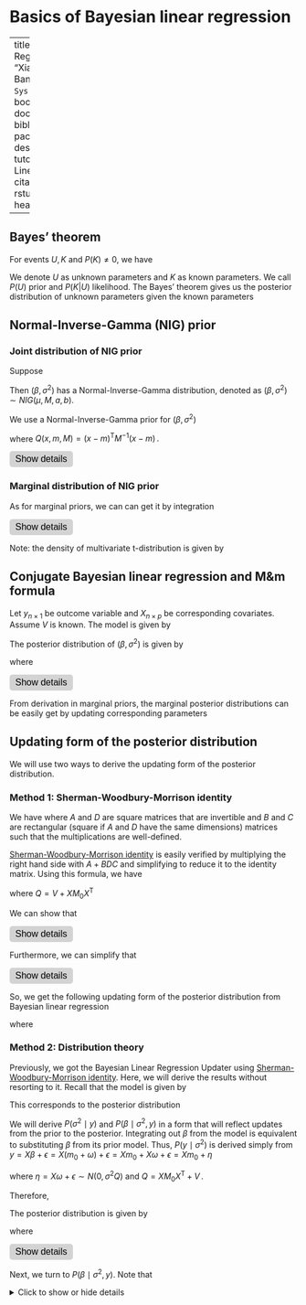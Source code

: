 
# Basics of Bayesian linear regression

--- 
title: "Bayesian Linear Regression"
author: "Xiang Chen, Sudipto Banerjee"
date: "`r Sys.Date()`"
site: bookdown::bookdown_site
documentclass: book
bibliography: [book.bib, packages.bib]
<!-- url: your book url like https://bookdown.org/yihui/bookdown -->
<!-- cover-image: path to the social sharing image like images/cover.jpg -->
description: |
  This is a tutorial for Bayesian Linear Regressione.
link-citations: yes
github-repo: rstudio/bookdown-demo
header-includes:
  - \newcommand{\T}{\mathrm{\scriptscriptstyle T}}
  - \usepackage{amsmath, amssymb, mathtools, listings}
output: html_document

---

## Bayes' theorem
::: {.theorem #bayes name="Bayes' theorem"}
For events $U, K$ and $P(K) \neq 0$, we have

\begin{equation*}
\begin{split}
P(U \mid K) &= \frac{P(K \mid U) P(U)}{P(K)}
\end{split}
(\#eq:bayeslaw)
\end{equation*}

:::


We denote $U$ as unknown parameters and $K$ as known parameters. We call $P(U)$ prior and $P(K|U)$ likelihood. The Bayes' theorem gives us the posterior distribution of unknown parameters given the known parameters 

\begin{equation*}
\begin{split}
P(U \mid K) &\propto P(K \mid U) \cdot P(U)
\end{split}
(\#eq:bayeslawprop)
\end{equation*}


## Normal-Inverse-Gamma (NIG) prior
### Joint distribution of NIG prior
::: {.definition  #NIG name="Normal-Inverse-Gamma Distribution"}
Suppose

\begin{equation*}
\begin{split}
& \beta \mid \sigma^2, \mu, M \sim N(\mu,\sigma^2 M) \\
& \sigma^2 \mid a, b \sim IG(a, b) \end{split}
(\#eq:normalinversegamma)
\end{equation*}

Then $(\beta,\sigma^2)$ has a Normal-Inverse-Gamma distribution, denoted as $(\beta,\sigma^2) \sim NIG(\mu,M,a,b)$.

:::


We use a Normal-Inverse-Gamma prior for $(\beta, \sigma^2)$

\begin{equation*}
\begin{split}
P(\beta, \sigma^{2}) &= NIG \left(\beta, \sigma^{2} \mid m_{0}, M_{0}, a_{0}, b_{0}\right) \\
    &= \frac{b_0^{a_0}}{\Gamma\left(a_{0}\right)}
    \left(\frac{1}{\sigma^{2}}\right)^{a_{0}+1} e^{-\frac{b_{0}}{\sigma^{2}}} \frac{1}{(2 \pi \sigma^{2})^{\frac{p}{2}}\left| M_{0}\right|^{\frac{1}{2}}} e^{-\frac{1}{2 \sigma^{2}} Q \left(\beta, m_{0}, M_{0}\right)}
\end{split}
(\#eq:nigdensity)
\end{equation*}

where $Q(x, m, M)=(x-m)^{\T} M^{-1} (x-m) \, .$

<button id="toggle-button1" type="button" onclick="toggleDisplay1('formula1')">Show details</button>


<div id="formula1" style="display: none;">

\begin{align}
    P(\beta, \sigma^{2})
    &= NIG \left(\beta, \sigma^{2} \mid m_{0}, M_{0}, a_{0}, b_{0}\right) \\
    &= IG\left(\sigma^{2} \mid a_{0}, b_{0}\right) \cdot N\left(\beta \mid m_{0}, \sigma^{2} M_{0}\right) \\
    &= \frac{b_0^{a_0}}{\Gamma\left(a_{0}\right)}
    \left(\frac{1}{\sigma^{2}}\right)^{a_{0}+1} e^{-\frac{b_{0}}{\sigma^{2}}} \frac{1}{(2 \pi)^{\frac{p}{2}}\left|\sigma^{2} M_{0}\right|^{\frac{1}{2}}} e^{-\frac{1}{2 \sigma^{2}} Q \left(\beta, m_{0}, M_{0}\right)} \\
    &= \frac{b_0^{a_0}}{\Gamma\left(a_{0}\right)}
    \left(\frac{1}{\sigma^{2}}\right)^{a_{0}+1} e^{-\frac{b_{0}}{\sigma^{2}}} \frac{1}{(2 \pi \sigma^{2})^{\frac{p}{2}}\left| M_{0}\right|^{\frac{1}{2}}} e^{-\frac{1}{2 \sigma^{2}} Q \left(\beta, m_{0}, M_{0}\right)} \\
\end{align}

where $Q(x, m, M)=(x-m)^{\T} M^{-1} (x-m) \, .$

Note: the Inverse-Gamma ($IG$) distribution has a relationship with Gamma distribution. Given $X \sim  Gamma(\alpha, \beta)$, the density function of $X$ is $f(x)=\frac{\beta^{\alpha}}{\Gamma(\alpha)} x^{\alpha-1} e^{-\beta x}$. Then $Y=\frac{1}{X} \sim IG\left(\alpha, \beta\right)$ with density function $f(y)=\frac{\beta^{\alpha}}{\Gamma(\alpha)} x^{-\alpha-1} e^{-\frac{\beta}{x}}$.

</div>

<style>
button#toggle-button1 {
  background-color: lightgray;
  color: black;
  border-radius: 5px;
  border: none;
  padding: 5px 10px;
  font-size: 16px;
}

button#toggle-button1:hover {
  background-color: gray;
  color: white;
}
</style>

<script>
function toggleDisplay1(id) {
  var element = document.getElementById(id);
  var button = document.getElementById('toggle-button1');
  if (element.style.display === 'block') {
    element.style.display = 'none';
    button.innerHTML = 'Show details';
  } else {
    element.style.display = 'block';
    button.innerHTML = 'Hide details';
  }
}
</script>





### Marginal distribution of NIG prior
As for marginal priors, we can can get it by integration

\begin{equation*}
\begin{split}
P(\sigma^2) & = \int N I G\left(\beta, \sigma^{2} \mid m_{0}, M_{0}, a_{0}, b_{0}\right) \  d\beta=I G\left(\sigma^{2} \mid a_{0}, b_{0}\right) \\
P(\beta) & = \int N I G\left(\beta, \sigma^{2} \mid m_{0}, M_{0}, a_{0}, b_{0}\right) \  d\sigma^{2}=t_{2a_0}\left(m_0, \frac{b_0}{a_0}M_0\right) \\
\end{split}
(\#eq:tmarginal)
\end{equation*}

<button id="toggle-button2" type="button" onclick="toggleDisplay2('formula2')">Show details</button>


<div id="formula2" style="display: none;">


  
\begin{align}
    P\left(\sigma^{2} \right) &= \int NIG\left(\beta, \sigma^{2} \mid m_{0}, M_{0}, a_{0}, b_{0}\right) \  d\beta \\
    &=IG\left(\sigma^{2} \mid a_{0}, b_{0}\right) \int N\left(\beta \mid m_{0}, \sigma^{2} M_{0}\right) \  d\beta \\
    &=IG\left(\sigma^{2} \mid a_{0}, b_{0}\right)
\end{align}

\begin{align}
P(\beta ) &=\int NIG \left(\beta, \sigma^{2} \mid m_{0}, M_{0}, a_{0}, b_{0}\right) \  d\sigma^{2} \\
&= \int \frac{b_0^{a_0}}{\Gamma\left(a_{0}\right)}
\left(\frac{1}{\sigma^{2}}\right)^{a_{0}+1} e^{-\frac{b_{0}}{\sigma^{2}}} \frac{1}{(2 \pi \sigma^{2})^{\frac{p}{2}}\left| M_{0}\right|^{\frac{1}{2}}} e^{-\frac{1}{2 \sigma^{2}} Q \left(\beta, m_{0}, M_{0}\right)} \  d\sigma^{2} \\
&= \frac{b_0^{a_0}}{\Gamma\left(a_{0}\right)(2 \pi)^{\frac{p}{2}}\left| M_{0}\right|^{\frac{1}{2}}}
\int 
\left(\frac{1}{\sigma^{2}}\right)^{a_{0}+\frac{p}{2}+1} e^{-\frac{1}{\sigma^{2}}\left(b_{0}+\frac{1}{2} Q \left(\beta, m_{0}, M_{0}\right)\right)} \  d\sigma^{2} \\
& \quad \left(\text{let } u = \frac{1}{\sigma^2}, \left|d\sigma^{2}\right|=\frac{1}{u^2} d u\right) \\
&= \frac{b_0^{a_0}}{\Gamma\left(a_{0}\right)(2 \pi)^{\frac{p}{2}}\left| M_{0}\right|^{\frac{1}{2}}}
\int 
u^{a_{0}+\frac{p}{2}+1} e^{-\left(b_{0}+\frac{1}{2} Q \left(\beta, m_{0}, M_{0}\right)\right) u } \frac{1}{u^2} \  du \\
&= \frac{b_0^{a_0}}{\Gamma\left(a_{0}\right)(2 \pi)^{\frac{p}{2}}\left| M_{0}\right|^{\frac{1}{2}}}
\int 
u^{a_{0}+\frac{p}{2}-1} e^{-\left(b_{0}+\frac{1}{2} Q \left(\beta, m_{0}, M_{0}\right)\right) u} \  du \\
& \quad \left(\text{by Gamma integral function:} \int x^{\alpha - 1} exp^{-\beta x} dx = \frac{\Gamma(\alpha)}{\beta^{\alpha}}\right) \\
&= \frac{b_{0}^{a_{0}} }{\Gamma\left(a_{0}\right)(2 \pi)^\frac{p}{2}\left|M_{0}\right|^{\frac{1}{2}}} \frac{\Gamma\left(a_{0}+\frac{p}{2}\right)}{\left(b_{0}+\frac{1}{2} Q(\beta,m_0,M_0)\right)^{\left(a_{0}+\frac{p}{2}\right)}} \\
& = \frac{b_0^{a_0}\Gamma\left(a_{0}+\frac{p}{2}\right)}{\Gamma\left(a_{0}\right)(2 \pi)^ \frac{p}{2}\left|M_{0}\right|^{\frac{1}{2}}} 
\left(b_0(1+\frac{1}{2 b_0} Q(\beta,m_0,M_0))\right)^{-\left(a_{0}+\frac{p}{2}\right)} \\
& = \frac{b_0^{a_0}\Gamma\left(a_{0}+\frac{p}{2}\right) b_0^{- \left( a_0+\frac{p}{2}\right)}}{\Gamma\left(a_{0}\right)(2 \pi)^ \frac{p}{2}\left|M_{0}\right|^{\frac{1}{2}}} 
\left(1+\frac{1}{2 b_0} \left(\beta-m_{0}\right)^{\T} M_{0}^{-1}\left(\beta-m_{0}\right) \right)^{-\left(a_{0}+\frac{p}{2}\right)} \\
& =\frac{\Gamma\left(a_{0}+\frac{p}{2}\right)}{\left(2 \pi \right)^{\frac{p}{2}} b_{0}^{\frac{p}{2}} \Gamma\left(a_{0}\right)|M|^{\frac{1}{2}}}\left(1+\frac{1}{2 b_{0}} \left(\beta-m_{0}\right)^{\T} M_{0}^{-1}\left(\beta-m_{0}\right) \right)^{-\left(a_{0}+\frac{p}{2}\right)} \\
& =\frac{\Gamma\left(a_{0}+\frac{p}{2}\right)}
{\left(2 \pi \right)^{\frac{p}{2}}\left(a_{0} \cdot \frac{b_{0}}{a_{0}}\right)^{\frac{p}{2}} \Gamma\left(a_{0}\right)|M|^{\frac{1}{2}}} \left(1+\frac{1}{2 a_{0} \cdot \frac{b_{0}}{a_{0}}} \left(\beta-m_{0}\right)^{\T} M_{0}^{-1}\left(\beta-m_{0}\right)\right)^{-\left(a_{0}+\frac{p}{2}\right)}\\
& =\frac{\Gamma\left(a_{0}+\frac{p}{2}\right)}{\left(2 a_{0} \pi\right)^{\frac{p}{2}} \Gamma\left(a_{0}\right)\left|\frac{b_{0}}{a_{0}} M\right|^{\frac{1}{2}}}\left(1+\frac{1}{2 a_{0}} \left(\beta-m_{0}\right)^{\T}\left(\frac{b_{0}}{a_{0}} M_{0}\right)^{-1}\left(\beta-m_{0}\right)\right)^{-\left(a_{0}+\frac{p}{2}\right)} \\
& =t_{2a_0}\left(m_0, \frac{b_0}{a_0}M_0\right) \;
\end{align}

</div>

<style>
button#toggle-button2 {
  background-color: lightgray;
  color: black;
  border-radius: 5px;
  border: none;
  padding: 5px 10px;
  font-size: 16px;
}

button#toggle-button2:hover {
  background-color: gray;
  color: white;
}
</style>


<script>
function toggleDisplay2(id) {
  var element = document.getElementById(id);
  var button = document.getElementById('toggle-button2');
  if (element.style.display === 'block') {
    element.style.display = 'none';
    button.innerHTML = 'Show details';
  } else {
    element.style.display = 'block';
    button.innerHTML = 'Hide details';
  }
}
</script>

Note: the density of multivariate t-distribution is given by

\begin{equation*}
\begin{split}
t_v(\mu, \Sigma)=\frac{\Gamma\left(\frac{v+p}{2}\right)}{(v \pi)^{\frac{p}{2}} \Gamma\left(\frac{v}{2}\right)  |\Sigma|^{\frac{1}{2}}}\left(1+\frac{1}{v}(x-\mu)^{\T} \Sigma^{-1}(x-\mu)\right)^{-\frac{v+p}{2}}
\end{split}
(\#eq:mvtdensity)
\end{equation*}


## Conjugate Bayesian linear regression and M&m formula
Let $y_{n \times 1}$ be outcome variable and $X_{n \times p}$ be corresponding covariates. Assume $V$ is known. The model is given by


\begin{equation*}
\begin{split}
& y=X \beta+\epsilon \ , \  \epsilon \sim N\left(0, \sigma^2 V\right) \\
& \beta=m_0+\omega \ ,  \  \omega \sim N\left(0, \sigma^2 M_0\right) \\
& \sigma^2 \sim I G\left(a_0, b_0\right)
\end{split}
(\#eq:conjbayeslinreg)
\end{equation*}

The posterior distribution of $(\beta, \sigma^2)$ is given by

\begin{equation*}
P\left(\beta, \sigma^{2} \mid y\right) = NIG\left(\beta, \sigma^{2} \mid M_{1}m_{1}, M_{1}, a_{1}, b_{1}\right) \;
(\#eq:conjbayeslinregposterior)
\end{equation*}

where

\begin{equation*}
\begin{split}
M_{1}^{-1} &= M_{0}^{-1}+X^{\T} V^{-1} X  \\
m_{1}&=M_{0}^{-1} m_{0}+X^{\T} V^{-1} y  \\
a_{1}&=a_{0}+\frac{p}{2}  \\
b_{1}&=b_{0}+\frac{c^{\ast}}{2}= b_{0}+\frac{1}{2}\left(m_{0}^{\T} M_{0}^{-1} m_{0}+y^{\T} V^{-1} y-m_{1}^{\T} M_{1} m_{1}\right)
\end{split}
(\#eq:conjbayesparams)
\end{equation*}

<button id="toggle-button3" type="button" onclick="toggleDisplay3('formula3')">Show details</button>


<div id="formula3" style="display: none;">

\begin{align}\label{eq:post_dist}
P\left(\beta, \sigma^{2} \mid y\right) & \propto NIG\left(\beta, \sigma^{2} \mid m_{0}, M_{0}, a_{0}, b_{0}\right) \cdot N\left(y \mid X \beta, \sigma^{2} V\right) \nonumber\\
& \propto IG\left(\sigma^{2} \mid a_{0}, b_{0}\right) \cdot N\left(\beta \mid m_{0}, \sigma^{2} M_{0}\right) \cdot N\left(y \mid X \beta, \sigma^{2} V\right) \nonumber\\
& \propto \frac{b_0^{a_0}}{\Gamma\left(a_{0}\right)}
\left(\frac{1}{\sigma^{2}}\right)^{a_{0}+1} e^{-\frac{b_{0}}{\sigma^{2}}} 
\frac{1}{(2 \pi \sigma^{2})^{\frac{p}{2}}\left| M_{0}\right|^{\frac{1}{2}}} e^{-\frac{1}{2 \sigma^{2}} Q \left(\beta, m_{0}, M_{0}\right)} 
\frac{1}{(2 \pi \sigma^{2})^{\frac{p}{2}}\left| V\right|^{\frac{1}{2}}} e^{-\frac{1}{2 \sigma^{2}} Q \left(y, X \beta, V\right)} \nonumber\\
& \propto \left(\frac{1}{\sigma^{2}}\right)^{a_{0}+p+1} e^{-\frac{b_{0}}{\sigma^{2}}} 
e^{-\frac{1}{2 \sigma^{2}} \left(Q \left(\beta, m_{0}, M_{0}\right)+Q \left(y, X \beta, V\right)\right)}\;
\end{align}


where

\begin{align}\label{eq:multivariate_completion_square}
Q \left(\beta, m_{0}, M_{0}\right)+Q \left(y, X \beta, V\right) &= (\beta - m_{0})^{\T}M_{0}^{-1}(\beta - m_{0}) + (y - X\beta)^{\T}V^{-1}(y - X\beta)\; \nonumber\\
 &= \beta^{\T}M_{0}^{-1}\beta - 2\beta^{\T}M_{0}^{-1}m_{0} + m_{0}^{\T}M_{0}^{-1}m_{0} \nonumber\\
  &\qquad + \beta^{\T}X^{\T}V^{-1}X\beta - 2\beta^{\T} X^{\T}V^{-1}y + y^{\T}V^{-1}y \nonumber\\
  &= \beta^{\T} \left(M_{0}^{-1} + X^{\T}V^{-1}X\right) \beta - 2\beta^{\T}\left(M_{0}^{-1}m_{0} + X^{\T}V^{-1}y\right) \nonumber\\
  &\qquad + m_{0}^{\T} M_{0}^{-1}m_{0} + y^{\T}V^{-1}y \nonumber \\
  &= \beta^{\T}M_{1}^{-1}\beta - 2\beta^{\T} m_{1} + c\nonumber\\
  &= (\beta - M_{1}m_{1})^{\T}M_{1}^{-1}(\beta - M_{1}m_{1}) - m_{1}^{\T}M_{1}m_{1} +c \nonumber\\   
  &= (\beta - M_{1}m_{1})^{\T}M_{1}^{-1}(\beta - M_{1}m_{1}) +c^{\ast}\;
\end{align}

where $M_{1}$ is a symmetric positive definite matrix, $m_{1}$ is a vector, and $c$ \& $c^{\ast}$ are scalars given by

\begin{align}
 M_{1}^{-1} &= M_{0}^{-1} + X^{\T}V^{-1}X  \\
 m_{1} &= M_{0}^{-1}m_{0} + X^{\T}V^{-1}y \\
 c &= m_{0}^{\T} M_{0}^{-1}m_{0} + y^{\T}V^{-1}y \\
  c^{\ast} &= c - m^{\T}Mm = m_{0}^{\T} M_{0}^{-1}m_{0} + y^{\T}V^{-1}y - m_{1}^{\T}M_{1}m_{1}
\end{align}

Note: $M_{1}$, $m_{1}$ and $c$ do not depend upon $\beta$.

Then, we have

\begin{align}
P\left(\beta, \sigma^{2} \mid y\right) & \propto \left(\frac{1}{\sigma^{2}}\right)^{a_{0}+p+1} e^{-\frac{b_{0}}{\sigma^{2}}} 
e^{-\frac{1}{2 \sigma^{2}} ((\beta - M_{1}m_{1})^{\T}M_{1}^{-1}(\beta - M_{1}m_{1}) +c^{\ast})}\\
& \propto \left(\frac{1}{\sigma^{2}}\right)^{a_{0}+p+1} e^{-\frac{b_{0}+\frac{c^{\ast}}{2}}{\sigma^{2}}} 
e^{-\frac{1}{2 \sigma^{2}} (\beta - M_{1}m_{1})^{\T}M_{1}^{-1}(\beta - M_{1}m_{1})}\\
& \propto \left(\frac{1}{\sigma^{2}}\right)^{a_{0}+\frac{p}{2}+1} e^{-\frac{b_{0}+\frac{c^{\ast}}{2}}{\sigma^{2}}} 
(\frac{1}{\sigma^2})^{\frac{p}{2}}
e^{-\frac{1}{2 \sigma^{2}} (\beta - M_{1}m_{1})^{\T}M_{1}^{-1}(\beta - M_{1}m_{1})}\\
& \propto IG\left(\sigma^{2} \mid a_{0}+\frac{p}{2}, b_{0}+\frac{c^{\ast}}{2} \right) \cdot N\left(\beta \mid M_{1}m_{1}, \sigma^{2} M_{1}\right) \\
& \propto IG\left(\sigma^{2} \mid a_{1}, b_{1} \right) \cdot N\left(\beta \mid M_{1}m_{1}, \sigma^{2} M_{1}\right) \\
& \propto NIG\left(\beta, \sigma^{2} \mid M_{1}m_{1}, M_{1}, a_{1}, b_{1}\right) \;
\end{align}

where

\begin{align}
M_{1}^{-1} &= M_{0}^{-1}+X^{\T} V^{-1} X  \\
m_{1}&=M_{0}^{-1} m_{0}+X^{\T} V^{-1} y  \\
a_{1}&=a_{0}+\frac{p}{2}  \\
b_{1}&=b_{0}+\frac{c^{\ast}}{2}= b_{0}+\frac{1}{2}\left(m_{0}^{\T} M_{0}^{-1} m_{0}+y^{\T} V^{-1} y-m_{1}^{\T} M_{1} m_{1}\right)
\end{align}

</div>

<style>
button#toggle-button3 {
  background-color: lightgray;
  color: black;
  border-radius: 5px;
  border: none;
  padding: 5px 10px;
  font-size: 16px;
}

button#toggle-button3:hover {
  background-color: gray;
  color: white;
}
</style>

<script>
function toggleDisplay3(id) {
  var element = document.getElementById(id);
  var button = document.getElementById('toggle-button3');
  if (element.style.display === 'block') {
    element.style.display = 'none';
    button.innerHTML = 'Show details';
  } else {
    element.style.display = 'block';
    button.innerHTML = 'Hide details';
  }
}
</script>

From derivation in marginal priors, the marginal posterior distributions can be easily get by updating corresponding parameters 

\begin{equation*}
\begin{split}
&P\left(\sigma^{2} \mid y\right)=I G\left(\sigma^{2} \mid a_{1}, b_{1}\right) \\
&P(\beta \mid y)=t_{2a_1}\left(M_1m_1, \frac{b_1}{a_1}M_1\right)
\end{split}
(\#eq:conjbayesupdate)
\end{equation*}

## Updating form of the posterior distribution

We will use two ways to derive the updating form of the posterior distribution.

### Method 1: Sherman-Woodbury-Morrison identity
::: {.theorem #swm name="Sherman-Woodbury-Morrison identity"}
We have
\begin{equation}\label{ShermanWoodburyMorrison} 
\left(A + BDC\right)^{-1} = A^{-1} - A^{-1}B\left(D^{-1}+CA^{-1}B\right)^{-1}CA^{-1} 
\end{equation} 
where $A$ and $D$ are square matrices that are invertible and $B$ and $C$ are rectangular (square if $A$ and $D$ have the same dimensions) matrices such that the multiplications are well-defined.
:::

[Sherman-Woodbury-Morrison identity](https://en.wikipedia.org/wiki/Woodbury_matrix_identity) is easily verified by multiplying the right hand side with $A + BDC$ and simplifying to reduce it to the identity matrix. Using this formula, we have

\begin{equation*}
\begin{split}
M_1 & = (M_{0}^{-1} + X^{\T}V^{-1}X)^{-1} \\
& = M_0-M_0 X^{\T}\left(V+X M_0 X^{\T}\right)^{-1} X M_0 \\
& = M_0-M_0 X^{\T} Q^{-1} X M_0
\end{split}
(\#eq:woodbury2conjbayes)
\end{equation*}

where $Q = V + X M_0 X^{\T}$

We can show that

\begin{equation*}
\begin{split}
M_1 m_1 &= m_0 + M_0 X^{\T} Q^{-1}\left(y-X m_0\right)\\
\end{split}
(\#eq:mnmsmean)
\end{equation*}

<button id="toggle-button4" type="button" onclick="toggleDisplay4('formula4')">Show details</button>

<div id="formula4" style="display: none;">

  
  \begin{align}
  M_1 m_1 & = \left(M_0^{-1}+X^{\T} V^{-1} X\right)^{-1} m_1 \\
  & = \left(M_0-M_0 X^{\T}\left(V+X M_0 X^{\T}\right)^{-1} X M_0\right)m_1 \\
  & = \left(M_0-M_0 X^{\T} Q^{-1} X M_0\right) m_1 \\
  & = \left(M_0-M_0 X^{\T} Q^{-1} X M_0\right)\left(M_0^{-1} m_0+X^{\T} V^{-1} y\right) \\
  & = m_0+M_0 X^{\T} V^{-1} y-M_0 X^{\T} Q^{-1} X m_0 - M_0 X^{\T} Q^{-1} X M_0 X^{\T} V^{-1} y \\
  & = m_0+M_0 X^{\T}\left(I-Q^{-1} X M_0 X^{\T}\right) V^{-1} y - M_0 X^{\T} Q^{-1} X m_0 \\
  & = m_0+M_0 X^{\T} Q^{-1}\left(Q-X M_0 X^{\T}\right)V^{-1} y - M_0 X^{\T} Q^{-1} X m_0 \\
  & \left(\text { since } Q=V+X M_0 X^{\T}\right) \\
  & = m_0+M_0 X^{\T} Q^{-1}V V^{-1} y-M_0 X^{\T} Q^{-1} X m_0 \\
  & = m_0+M_0 X^{\T} Q^{-1} y-M_0 X^{\T} Q^{-1} X m_0 \\
  & = m_0+M_0 X^{\T} Q^{-1}\left(y-X m_0\right) \\
  \end{align}

</div>

<style>
button#toggle-button4 {
  background-color: lightgray;
  color: black;
  border-radius: 5px;
  border: none;
  padding: 5px 10px;
  font-size: 16px;
}

button#toggle-button4:hover {
  background-color: gray;
  color: white;
}
</style>

<script>
function toggleDisplay4(id) {
  var element = document.getElementById(id);
  var button = document.getElementById('toggle-button4');
  if (element.style.display === 'block') {
    element.style.display = 'none';
    button.innerHTML = 'Show details';
  } else {
    element.style.display = 'block';
    button.innerHTML = 'Hide details';
  }
}
</script>

Furthermore, we can simplify that
\begin{equation*}
\begin{split}
m_0^{\T} M_0^{-1} m_0+y^{\T} V^{-1} y-m_1^{\T} M_1 m_1 & = \left(y-X m_0\right)^{\T} Q^{-1}\left(y-X m_0\right)\\
\end{split}
(\#eq:qform)
\end{equation*}

<button id="toggle-button5" type="button" onclick="toggleDisplay5('formula5')">Show details</button>

<div id="formula5" style="display: none;">

  
  \begin{align}
  & \quad \  m_0^{\T} M_0^{-1} m_0+y^{\T} V^{-1} y-m_1^{\T} M_1 m_1 \\
  & = m_0^{\T} M_0^{-1} m_0+y^{\T} V^{-1} y-m_1^{\T} \left(m_0+M_0 X^{\T} Q^{-1} (y - X m_0)\right) \\
  & = m_0^{\T} M_0^{-1} m_0+y^{\T} V^{-1} y-m_1^{\T} m_0 - m_1^{\T} M_0 X^{\T} Q^{-1}\left(y-X m_0\right) \\
  & = m_0^{\T} M_0^{-1} m_0+y^{\T} V^{-1} y -m_0^{\T}\left(M_0^{-1} m_0+X^{\T} V^{-1} y\right) \\ 
  & \qquad \qquad \qquad - m_1^{\T} M_0 X^{\T} Q^{-1}\left(y-X m_0\right) \\
  & = y^{\T} V^{-1} y-y^{\T} V^{-1} X m_0 - m_1^{\T} M_0 X^{\T} Q^{-1}\left(y-X m_0\right) \\
  & = y^{\T} V^{-1}\left(y-X m_0 \right)-m_1^{\T} M_0 X^{\T} Q^{-1}\left(y-X m_0\right) \\
  & =y^{\T} V^{-1}\left(y-X m_0\right)-\underbrace{m_1^{\T} M_0 X^{\T} Q^{-1}\left(y-X m_0\right)}_{\substack{\text { simplify from left to right }}} \\
  & =y^{\T} V^{-1}\left(y-X m_0\right)-\left(M_0 m_1\right)^{\T} X^{\T} Q^{-1}\left(y-X m_0\right) \\
  & =y^{\T} V^{-1}\left(y-X m_0\right)-\left(m_0+M_0 X^{\T} V^{-1} y\right)^{\T} X^{\T} Q^{-1}\left(y-m_0\right) \\
  & =y^{\T} V^{-1}\left(y-X m_0\right)-\left(X m_0+X M_0 X^{\T} V^{-1} y\right)^{\T} Q^{-1}\left(y-X m_0\right)\\
  & =y^{\T} V^{-1}\left(y-X m_0\right)-\left(Q^{-1} X m_0+Q^{-1}\left(X M_0 X^{\T}\right)V^{-1} y\right)\left(y-X m_0\right) \\
  & =y^{\T} V^{-1}\left(y-X m_0\right)-\left(Q^{-1} X m_0+Q^{-1}(Q-V) V^{-1} y\right)^{\T}(y-X m_0) \\
  & =y^{\T} V^{-1}\left(y-X m_0\right)-\left(Q^{-1} X m_0+V^{-1} y- Q^{-1} y \right)^{\T}\left(y-X m_0\right) \\
  & =y^{\T} V^{-1}\left(y-X m_0\right)-\left(V^{-1} y+Q^{-1}\left(X m_0-y\right)\right)^{\T}\left(y-X m_0\right) \\
  & =y^{\T} V^{-1}\left(y-X m_0\right)-y^{\T} V^{-1}\left(y-X m_0\right) +\left(y-X m_0\right)^{\T} Q^{-1}\left(y-X m_0\right) \\
  & =\left(y-X m_0\right)^{\T} Q^{-1}\left(y-X m_0\right) \\
  \end{align}

</div>

<style>
button#toggle-button5 {
  background-color: lightgray;
  color: black;
  border-radius: 5px;
  border: none;
  padding: 5px 10px;
  font-size: 16px;
}

button#toggle-button5:hover {
  background-color: gray;
  color: white;
}
</style>

<script>
function toggleDisplay5(id) {
  var element = document.getElementById(id);
  var button = document.getElementById('toggle-button5');
  if (element.style.display === 'block') {
    element.style.display = 'none';
    button.innerHTML = 'Show details';
  } else {
    element.style.display = 'block';
    button.innerHTML = 'Hide details';
  }
}
</script>

So, we get the following updating form of the posterior distribution from Bayesian linear regression


<!-- \begin{subequations}\label{eq:conjbayesdensity} -->
\begin{equation*}
P\left(\beta, \sigma^{2} \mid y\right) = NIG\left(\beta, \sigma^{2} \mid \tilde{m}_1, \tilde{M}_1, a_{1}, b_{1}\right) \\
(\#eq:conjbayesdensity)
\end{equation*}

where

<!--\begin{subequations}
\label{eq:conjbayes}
\begin{equation*}
\begin{split}
\begin{align}
\tilde{m}_1 & =M_1 m_1 =m_0+M_0 X^{\T} Q^{-1}\left(y-X m_0\right) \\
\end{split}\label{eq:conjbayesm}
\begin{split}
\tilde{M}_1 & =M_1 =M_0-M_0 X^{\T} Q^{-1} X M_0\\
\end{split}\label{eq:conjbayesM}
\begin{split}
a_1 & =a_0+\frac{p}{2} \\
\end{split}\label{eq:conjbayesa}
\begin{split}
b_1 & =b_0+\frac{1}{2}\left(y-X m_0\right)^{\T} Q^{-1}\left(y-X m_0\right) \\
\end{split}\label{eq:conjbayesb}
\begin{split}
Q & =V+X M_0 X^{\T} \\
\end{split}\label{eq:conjbayesQ}
\end{equation*}
\end{subequations}-->
<!--
\begin{subequations}
\label{eq:conjbayes}-->
\begin{equation*}
\begin{split}
\tilde{m}_1 & =M_1 m_1 =m_0+M_0 X^{\T} Q^{-1}\left(y-X m_0\right)\\
\tilde{M}_1 & =M_1 =M_0-M_0 X^{\T} Q^{-1} X M_0\\
a_1 & =a_0+\frac{p}{2} \\
b_1 & =b_0+\frac{1}{2}\left(y-X m_0\right)^{\T} Q^{-1}\left(y-X m_0\right) \\
Q & =V+X M_0 X^{\T} 
\end{split}
(\#eq:conjbayes)
\end{equation*}
<!--\end{subequations}
-->



### Method 2: Distribution theory
Previously, we got the Bayesian Linear Regression Updater using [Sherman-Woodbury-Morrison identity](https://en.wikipedia.org/wiki/Woodbury_matriX_identity). Here, we will derive the results without resorting to it. Recall that the model is given by

\begin{equation*}
\begin{split}
& y=X \beta+\epsilon \ , \  \epsilon \sim N\left(0, \sigma^2 V\right) \\
& \beta=m_0+\omega \ ,  \  \omega \sim N\left(0, \sigma^2 M_0\right) \\
& \sigma^2 \sim I G\left(a_0, b_0\right)\\
\end{split}
(\#eq:conjbayesmodel)
\end{equation*}

This corresponds to the posterior distribution

\begin{equation*}
\begin{split}
P\left(\beta, \sigma^2 \mid y\right) \propto I G\left(\sigma^2 \mid a_0, b_0\right) & \times N\left(\beta \mid m_0, \sigma^2 M_0\right) \times N\left(y \mid X \beta, \sigma^2 V\right)\\
\end{split}
(\#eq:conjbayesmodelposterior)
\end{equation*}

We will derive $P\left(\sigma^2 \mid y\right)$ and $P\left(\beta \mid \sigma^2, y\right)$ in a form that will reflect updates from the prior to the posterior. Integrating out $\beta$ from the model is equivalent to substituting $\beta$ from its prior model. Thus, $P\left(y \mid \sigma^2\right)$ is derived simply from $y =X \beta+\epsilon =X\left(m_0+\omega\right)+\epsilon =X m_0 + X \omega + \epsilon =X m_0+ \eta$

<!-- \begin{align} -->
<!-- y =X \beta+\epsilon =X\left(m_0+\omega\right)+\epsilon =X m_0 + X \omega + \epsilon =X m_0+ \eta -->
<!-- \end{align} -->

where $\eta = X \omega + \epsilon \sim N\left(0, \sigma^2Q\right)$ and $Q=X M_0 X^{\T}+V \, .$

Therefore, 

\begin{equation*}
y \mid \sigma^2 \sim N\left(X m_0, \sigma^2 Q\right)\\
(\#eq:dataprior)
\end{equation*}

The posterior distribution is given by
\begin{equation*}
\begin{split}
P\left(\sigma^2 \mid y\right) & \propto IG \left(\sigma^2 \mid a_1, b_1\right)\\
\end{split}
(\#eq:sigma2posterior)
\end{equation*}

where
\begin{equation*} 
\begin{split}
& a_1 = a_0 + \frac{p}{2} \\
& b_1 = b_0 + \frac{1}{2} (y-Xm_0)^{\T} Q^{-1} \left(y-Xm_0\right)\\
\end{split}
(\#eq:sigma2parameters)
\end{equation*}

<button id="toggle-button6" type="button" onclick="toggleDisplay6('formula6')">Show details</button>

<div id="formula6" style="display: none;">
  
  \begin{align}
  P\left(\sigma^2 \mid y\right) & \propto P\left(\sigma^2\right) P\left(y \mid \sigma^2\right) \\
  & \propto\left(\sigma^2 \mid a_0, b_0\right) \times N\left(y \mid X m_0, \sigma^2 Q\right) \\
  & \propto\left(\frac{1}{\sigma^2}\right)^{a_0+1} e^{-\frac{b_0} {\sigma^2} \times\left(\frac{1}{\sigma^2}\right)^{\frac{n}{2}} e^{-\frac{1}{2 \sigma^2}}\left(y-Xm_0\right)^{\T} Q^{-1}\left(y-Xm_0\right)} \\ 
  & \propto\left(\frac{1}{\sigma^2}\right)^{a_0+\frac{p}{2}+1} e^{-\frac{1}{\sigma^2}\left(b_0+\frac{1}{2}\left(y-Xm_0\right)^{\T} Q^{-1}\left(y-Xm_0\right)\right)} \\
  & \propto IG \left(\sigma^2 \mid a_1, b_1\right)
  \end{align}
  
  where
  \begin{align} 
  & a_1 = a_0 + \frac{p}{2} \\
  & b_1 = b_0 + \frac{1}{2} (y-Xm_0)^{\T} Q^{-1} \left(y-Xm_0\right)
  \end{align}


</div>

<style>
button#toggle-button6 {
  background-color: lightgray;
  color: black;
  border-radius: 5px;
  border: none;
  padding: 5px 10px;
  font-size: 16px;
}

button#toggle-button6:hover {
  background-color: gray;
  color: white;
}
</style>

<script>
function toggleDisplay6(id) {
  var element = document.getElementById(id);
  var button = document.getElementById('toggle-button6');
  if (element.style.display === 'block') {
    element.style.display = 'none';
    button.innerHTML = 'Show details';
  } else {
    element.style.display = 'block';
    button.innerHTML = 'Hide details';
  }

</script>

Next, we turn to $P\left(\beta \mid \sigma^2, y\right)$.
Note that
\begin{equation*}
\begin{split}
\left(\begin{array}{l}
y \\
\beta
\end{array}\right) \mid \sigma^2 \sim N\left(\left(\begin{array}{l}
Xm_0 \\
m_0
\end{array}\right), \quad \sigma^2 \left(\begin{array}{cc}
Q & X M_0 \\
M_0 X^{\T} & M_0
\end{array}\right)\right) \;
\end{split}
(\#eq:vectoraugment)
\end{equation*}

<details>
  <summary>Click to show or hide details</summary>

  
  We have used the facts 
  
  $$
  \begin{aligned}
  & \operatorname{E}\left[y \mid \sigma^2\right] = Xm_0 \, , \ 
  \operatorname{Var}\left(y \mid \sigma^2\right)=\sigma^2 Q \, ; \\
  & \operatorname{E}\left[\beta \mid \sigma^2\right] = m_0 \, , \ 
  \operatorname{Var}\left(\beta \mid \sigma^2\right)=\sigma^2 M_0 \, ;
  \end{aligned}
  $$
  
  $$
  \begin{aligned}
  \operatorname{Cov}\left(y, \beta \mid \sigma^2\right) &= \operatorname{Cov}\left(X \beta+\epsilon, \beta \mid \sigma^2\right) \\
  & =\operatorname{Cov}\left(X\left(m_0+\omega\right)+\epsilon, m_0+\omega \mid \sigma^2\right) \\
  & \quad \left( \text {Since } m_0 \text { is constant and } \operatorname{Cov}(\omega, \epsilon)=0 \right) \\
  & =\operatorname{Cov}\left(X \omega, \omega \mid \sigma^2\right) \\
  & =\sigma^2 X M_0 
  \end{aligned}
  $$

</div>

<style>
button#toggle-button7 {
  background-color: lightgray;
  color: black;
  border-radius: 5px;
  border: none;
  padding: 5px 10px;
  font-size: 16px;
}

button#toggle-button7:hover {
  background-color: gray;
  color: white;
}
</style>

<script>
function toggleDisplay7(id) {
  var element = document.getElementById(id);
  var button = document.getElementById('toggle-button7');
  if (element.style.display === 'block') {
    element.style.display = 'none';
    button.innerHTML = 'Show details';
  } else {
    element.style.display = 'block';
    button.innerHTML = 'Hide details';
  }
}
</script>

From the expression of a conditional distribution derived from a multivariate Gaussian, we obtain

\begin{equation*}
\begin{split}
\beta \mid \sigma^2, y \sim N\left(\tilde{m}_1, \sigma^2 \tilde{M}_1\right)
\end{split}
(\#eq:betaposterior)
\end{equation*}

where
\begin{equation*}
\begin{split}
& \tilde{m}_1=\operatorname{E}\left[\beta \mid \sigma^2, y\right]=m_0+M_0 X^{\T} Q^{-1}\left(y-X{m_0}\right) \\
& \tilde{M}_1=M_0-M_0 X^{\T} Q^{-1} X M_0 \\
\end{split}
(\#eq:betaposteriorparameters)
\end{equation*}

<button id="toggle-button8" type="button" onclick="toggleDisplay8('formula8')">Show details</button>

<div id="formula8" style="display: none;">

  
Note: 

<!-- \begin{align} -->
<!-- & \left(\begin{array}{l} -->
<!-- X_1 \\ -->
<!-- X_2 -->
<!-- \end{array}\right) \sim N\left(\left(\begin{array}{l} -->
<!-- \mu_1 \\ -->
<!-- \mu_2 -->
<!-- \end{array}\right),\left(\begin{array}{ll} -->
<!-- \Sigma_{11} & \Sigma_{12} \\ -->
<!-- \Sigma_{21} & \Sigma_{22} -->
<!-- \end{array}\right)\right) \text { with } \Sigma_{21} = \Sigma_{12}^{\T} \\ -->
<!-- & \Rightarrow X_2 \mid X_1  \sim N\left(\mu_{2 \cdot 1}, \Sigma_{2 \cdot 1}\right) \;, \\ -->
<!-- \end{align} -->

\begin{align}
& \left(\begin{array}{l}
X_1 \\
X_2
\end{array}\right) \sim N\left(\left(\begin{array}{l}
\mu_1 \\
\mu_2
\end{array}\right),\left(\begin{array}{ll}
\Sigma_{11} & \Sigma_{12} \\
\Sigma_{21} & \Sigma_{22}
\end{array}\right)\right) \text { with } \Sigma_{21} = \Sigma_{12}^{\T}
\end{align}

\begin{align}
& \Rightarrow X_2 \mid X_1  \sim N\left(\mu_{2 \cdot 1}, \Sigma_{2 \cdot 1}\right)
\end{align}

where $\mu_{2 \cdot 1}= \mu_2+\Sigma_{21} \Sigma_{11}^{-1}\left(X_1-\mu_1\right) \text { and } \Sigma_{2 \cdot 1}=\Sigma_{22}-\Sigma_{21} \Sigma_{11}^{-1} \Sigma_{12} \, .$


</div>

<style>
button#toggle-button8 {
  background-color: lightgray;
  color: black;
  border-radius: 5px;
  border: none;
  padding: 5px 10px;
  font-size: 16px;
}

button#toggle-button8:hover {
  background-color: gray;
  color: white;
}
</style>

<script>
function toggleDisplay8(id) {
  var element = document.getElementById(id);
  var button = document.getElementById('toggle-button8');
  if (element.style.display === 'block') {
    element.style.display = 'none';
    button.innerHTML = 'Show details';
  } else {
    element.style.display = 'block';
    button.innerHTML = 'Hide details';
  }
}
</script>

## Bayesian prediction
Assume $V=I_{n}$. Let $\tilde{y}$ denote an $\tilde{n}\times 1$ vector of outcomes. $\tilde{X}$ is corresponding predictors. We seek to predict $\tilde{y}$ based upon $y$

\begin{equation*}
\begin{split}
P(\tilde{y} \mid y) 
&= t_{2a_1}\left(\tilde{X} M_1 m_1, \frac{b_1}{a_1}\left(I_{\tilde{n}} + \tilde{X} M_{1} \tilde{X}^{\T}\right)\right) \;
\end{split}
(\#eq:bayesprediction)
\end{equation*}


<button id="toggle-button9" type="button" onclick="toggleDisplay9('formula9')">Show details</button>

<div id="formula9" style="display: none;">


\begin{align}
P\left(\beta, \sigma^{2}, \tilde{y} \mid y\right) 
&=P\left(\beta, \sigma^{2} \mid y\right) \cdot P\left(\tilde{y} \mid \beta, \sigma^{2}, y\right) \\
&= P\left(\beta, \sigma^{2}\right) \cdot P\left(y \mid \beta, \sigma^{2}\right) \cdot P\left(\tilde{y} \mid \beta, \sigma^{2}, y\right) \\
&= NIG \left(\beta, \sigma^{2} \mid m_{0}, M_{0}, a_{0}, b_{0}\right)
\cdot N\left(y \mid X \beta, \sigma^{2} I_{n}\right) 
\cdot N\left(\tilde{y} \mid \tilde{X} \beta, \sigma^{2} I_{\tilde{n}}\right) \\
&= NIG \left(\beta, \sigma^{2} \mid M_{1} m_{1}, M_{1}, a_{1}, b_{1}\right) \cdot N\left(\tilde{y} \mid \tilde{X} \beta, \sigma^{2} I_{\tilde{n}}\right) \\
&= IG\left(\sigma^{2} \mid a_{1}, b_{1}\right) \cdot N\left(\beta \mid M_{1} m_{1}, \sigma^{2} M_{1} \right) \cdot N\left(\tilde{y} \mid \tilde{X} \beta, \sigma^{2} I_{\tilde{n}} \right) \;
\end{align}

Then we can calculate posterior predictive density $P\left(\tilde{y} \mid y\right)$ from $P\left(\beta, \sigma^{2}, \tilde{y} \mid y\right)$


\begin{align}
P\left(\tilde{y} \mid y\right) 
&=\iint P\left(\beta, \sigma^{2}, \tilde{y} \mid y\right) \  d\beta \  d\sigma^{2} \\
&=\iint IG\left(\sigma^{2} \mid a_{1}, b_{1}\right) \cdot N\left(\beta \mid M_{1} m_{1}, \sigma^{2} M_{1} \right) \cdot N\left(\tilde{y} \mid \tilde{X} \beta, \sigma^{2} I_{\tilde{n}}\right) \  d\beta \  d\sigma^{2} \\
&=\int IG\left(\sigma^{2} \mid a_{1}, b_{1}\right) \int N\left(\beta \mid M_{1} m_{1}, \sigma^{2} M_{1} \right) \cdot N\left(\tilde{y} \mid \tilde{X} \beta, \sigma^{2} I_{\tilde{n}}\right) \  d\beta \  d\sigma^{2} \\
\end{align}

As for $\int N\left(\beta \mid M_{1} m_{1}, \sigma^{2} M_{1}\right) \cdot N\left(\tilde{y} \mid \tilde{X} \beta, \sigma^{2} I_{\tilde{n}}\right) \  d\beta$, we provide an easy way to derive it avoiding any integration at all. Note that we can write the above model as

\begin{align}
\tilde{y} &= \tilde{X} \beta + \tilde{\epsilon}, \text{ where } \tilde{\epsilon} \sim N\left(0,\sigma^2 I_{\tilde{n}}\right) \\
\beta &= M_{1} m_{1} + \epsilon_{\beta \mid y}, \text{ where } \epsilon_{\beta \mid y} \sim N\left(0,\sigma^2M_{1}\right)
\end{align}

where $\tilde{\epsilon}$ and $\epsilon_{\beta \mid y}$ are independent of each other. It then follows that

\begin{align}
\tilde{y} &= \tilde{X} M_{1} m_{1} + \tilde{X} \epsilon_{\beta \mid y} + \tilde{\epsilon} 
\sim N\left(\tilde{X} M_{1} m_{1}, \sigma^2\left(I_{\tilde{n}} + \tilde{X} M_{1} \tilde{X}^{\T}\right)\right)
\end{align}

As a result

\begin{align}
P\left(\tilde{y} \mid y\right) 
&=\int IG\left(\sigma^{2} \mid a_{1}, b_{1}\right) \cdot N\left(\tilde{X} M_{1} m_{1}, \sigma^2\left(I_{\tilde{n}} + \tilde{X} M_{1} \tilde{X}^{\T}\right)\right) \  d\sigma^{2} \\
&= t_{2a_1}\left(\tilde{X} M_1 m_1, \frac{b_1}{a_1}\left(I_{\tilde{n}} + \tilde{X} M_{1} \tilde{X}^{\T}\right)\right) \;
\end{align}


</div>

<style>
button#toggle-button9 {
  background-color: lightgray;
  color: black;
  border-radius: 5px;
  border: none;
  padding: 5px 10px;
  font-size: 16px;
}

button#toggle-button9:hover {
  background-color: gray;
  color: white;
}
</style>

<script>
function toggleDisplay9(id) {
  var element = document.getElementById(id);
  var button = document.getElementById('toggle-button9');
  if (element.style.display === 'block') {
    element.style.display = 'none';
    button.innerHTML = 'Show details';
  } else {
    element.style.display = 'block';
    button.innerHTML = 'Hide details';
  }
}
</script>

## Sampling from the posterior distribution
We can get the joint posterior density $P\left(\beta, \sigma^{2}, \tilde{y} \mid y\right)$ by sampling process

1) Draw $\hat{\sigma}_{(i)}^{2}$ from $I G\left(a_{1}, b_{1}\right)$

2) Draw $\hat{\beta}_{(i)}$ from $N\left(M_{1} m_{1}, \hat{\sigma}_{(i)}^{2} M_{1}\right)$

3) Draw $\tilde{y}_{(i)}$ from $N\left(\tilde{X} \hat{\beta}_{(i)}, \hat{\sigma}_{(i)}^{2}I_{\tilde{n}}\right)$


## Sample code

```{r}
if(TRUE){
  library(pacman)
  options(tidyverse.quiet = TRUE)
  p_load(here, mvnfast, invgamma)
  p_load(tidyverse)
  
  theme_set(theme_minimal(base_size = 22))
  #print(here())
}

# set up parameters and simulate data
set.seed(100)
n <- 20 # number of observations
p <- 3 # dimention of covariates
X <- c(rep(1, n), seq(1:n), seq(1:n)^2/n)
X <- matrix(X, nrow = n, ncol = p)

# parameters for sigma2
a0 <- 1
b0 <- 2
sigma2 <- rinvgamma(n = 1, shape = a0, rate = b0)

# generate random error
V <- diag(1, nrow = n, ncol = n)
e <- as.vector(rmvn(n = 1, mu = rep(0, n), sigma = sigma2 * V) / 100)

# parameters for beta
m0 <- rnorm(p)
M0 <- diag(1, nrow = p, ncol = p)
w <- rmvn(n = 1, mu = rep(0, p), sigma = sigma2 * M0) / 100
beta <- m0 + w %>% as.vector()
  
y <- X %*% beta + e

# function for calculating posterior distribution
update_post <- function(X, y, m0, M0, a0, b0){
  # calculate intermediate values
  p <- length(m0)
  XM0 <- X %*% M0
  y_Xm0 <- y - X %*% m0
  Q <- V + XM0 %*% t(X)
  Qinv <- solve(Q)
  M0XtQinv <- t(XM0) %*% Qinv
  
  # update parameters
  m1 <- m0 + M0XtQinv %*% y_Xm0
  M1 <- M0 - M0XtQinv %*% XM0
  a1 <- a0 + p / 2
  b1 <- b0 + 1/2 * t(y_Xm0) %*% Qinv %*% y_Xm0
  res <- list(m1, M1, a1, b1)
  return(res)
}

```

This is the initial values of parameters 

```{r}
list(m0, M0, a0, b0)
```

Here is the updated parameters of posterior distribution 

```{r}
update_post(X, y, m0, M0, a0, b0)
```